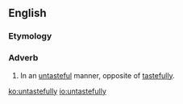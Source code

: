 ==English==

===Etymology===
{{suffix|en|untasteful|ly}}

===Adverb===
{{en-adv}}

# In an [[untasteful]] manner, opposite of [[tastefully]].

[[ko:untastefully]]
[[io:untastefully]]